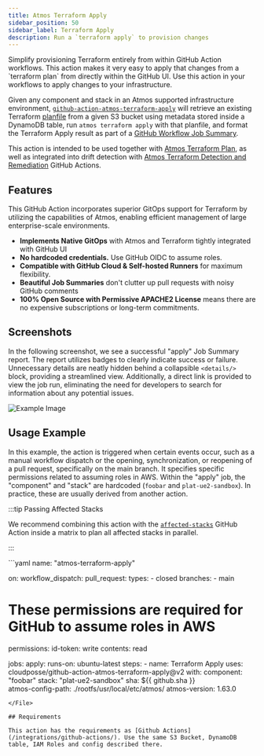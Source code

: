 ```yaml
---
title: Atmos Terraform Apply
sidebar_position: 50
sidebar_label: Terraform Apply
description: Run a `terraform apply` to provision changes
---
```


<Intro>
Simplify provisioning Terraform entirely from within GitHub Action workflows. This action makes it very easy to apply that changes from a `terraform plan` from directly within the GitHub UI. Use this action in your workflows to apply changes to your infrastructure.
</Intro>

Given any component and stack in an Atmos supported infrastructure environment, [`github-action-atmos-terraform-apply`](https://github.com/cloudposse/github-action-atmos-terraform-apply) will retrieve an existing Terraform [planfile](https://developer.hashicorp.com/terraform/tutorials/automation/automate-terraform) from a given S3 bucket using metadata stored inside a DynamoDB table, run `atmos terraform apply` with that planfile, and format the Terraform Apply result as part of a [GitHub Workflow Job Summary](https://github.blog/2022-05-09-supercharging-github-actions-with-job-summaries/).

This action is intended to be used together with [Atmos Terraform Plan](/integrations/github-actions/atmos-terraform-plan), as well as integrated into drift detection with [Atmos Terraform Detection and Remediation](/integrations/github-actions/atmos-terraform-drift-detection) GitHub Actions.

## Features

This GitHub Action incorporates superior GitOps support for Terraform by utilizing the capabilities of Atmos, enabling efficient management of large enterprise-scale environments.

* **Implements Native GitOps** with Atmos and Terraform tightly integrated with GitHub UI
* **No hardcoded credentials.** Use GitHub OIDC to assume roles.
* **Compatible with GitHub Cloud & Self-hosted Runners** for maximum flexibility. 
* **Beautiful Job Summaries** don't clutter up pull requests with noisy GitHub comments
* **100% Open Source with Permissive APACHE2 License** means there are no expensive subscriptions or long-term commitments.

## Screenshots

In the following screenshot, we see a successful "apply" Job Summary report. The report utilizes badges to clearly indicate success or failure. Unnecessary details are neatly hidden behind a collapsible `<details/>` block, providing a streamlined view. Additionally, a direct link is provided to view the job run, eliminating the need for developers to search for information about any potential issues.

![Example Image](/img/github-actions/apply.png)

## Usage Example

In this example, the action is triggered when certain events occur, such as a manual workflow dispatch or the opening, synchronization, or reopening of a pull request, specifically on the main branch. It specifies specific permissions related to assuming roles in AWS. Within the "apply" job, the "component" and "stack" are hardcoded (`foobar` and `plat-ue2-sandbox`). In practice, these are usually derived from another action. 

:::tip Passing Affected Stacks

We recommend combining this action with the [`affected-stacks`](/integrations/github-actions/affected-stacks) GitHub Action inside a matrix to plan all affected stacks in parallel.

:::

<File title=".github/workflows/atmos-terraform-apply.yaml">
```yaml
name: "atmos-terraform-apply"

on:
  workflow_dispatch:
  pull_request:
    types:
      - closed
    branches:
      - main

# These permissions are required for GitHub to assume roles in AWS
permissions:
  id-token: write
  contents: read

jobs:
  apply:
    runs-on: ubuntu-latest
    steps:
      - name: Terraform Apply
        uses: cloudposse/github-action-atmos-terraform-apply@v2
        with:
          component: "foobar"
          stack: "plat-ue2-sandbox"
          sha: ${{ github.sha }}          
          atmos-config-path: ./rootfs/usr/local/etc/atmos/
          atmos-version: 1.63.0
```
</File>

## Requirements

This action has the requirements as [Github Actions](/integrations/github-actions/). Use the same S3 Bucket, DynamoDB table, IAM Roles and config described there.
